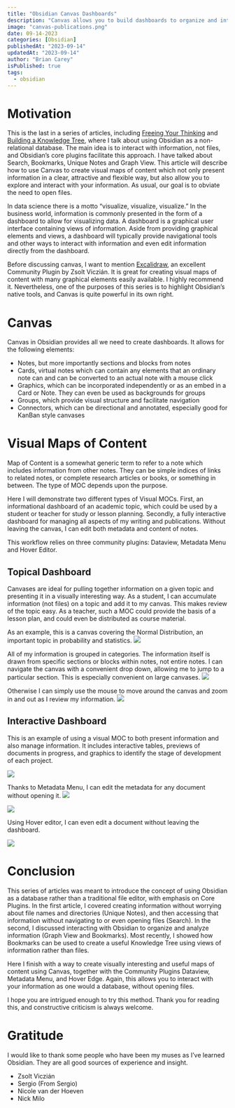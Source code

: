 ```yaml
---
title: "Obsidian Canvas Dashboards"
description: "Canvas allows you to build dashboards to organize and interact with your information."
image: "canvas-publications.png"
date: 09-14-2023
categories: [Obsidian]
publishedAt: "2023-09-14"
updatedAt: "2023-09-14"
author: "Brian Carey"
isPublished: true
tags:
  - obsidian
---
```


# Motivation

This is the last in a series of articles, including [Freeing Your Thinking](https://biscotty.online/blogs/obsidian/freeing-your-thinking) and [Building a Knowledge Tree](https://biscotty.online/blogs/obsidian/bookmarks), where I talk about using Obsidian as a non-relational database. The main idea is to interact with information, not files, and Obsidian’s core plugins facilitate this approach. I have talked about Search, Bookmarks, Unique Notes and Graph View. This article will describe how to use Canvas to create visual maps of content which not only present information in a clear, attractive and flexible way, but also allow you to explore and interact with your information. As usual, our goal is to obviate the need to open files.

In data science there is a motto “visualize, visualize, visualize.” In the business world, information is commonly presented in the form of a dashboard to allow for visualizing data. A dashboard is a graphical user interface containing views of information. Aside from providing graphical elements and views, a dashboard will typically provide navigational tools and other ways to interact with information and even edit information directly from the dashboard.

Before discussing canvas, I want to mention [Excalidraw](https://github.com/zsviczian/obsidian-excalidraw-plugin), an excellent Community Plugin by Zsolt Viczián. It is great for creating visual maps of content with many graphical elements easily available. I highly recommend it. Nevertheless, one of the purposes of this series is to highlight Obsidian’s native tools, and Canvas is quite powerful in its own right.

# Canvas

Canvas in Obsidian provides all we need to create dashboards. It allows for the following elements:

- Notes, but more importantly sections and blocks from notes
- Cards, virtual notes which can contain any elements that an ordinary note can and can be converted to an actual note with a mouse click
- Graphics, which can be incorporated independently or as an embed in a Card or Note. They can even be used as backgrounds for groups
- Groups, which provide visual structure and facilitate navigation
- Connectors, which can be directional and annotated, especially good for KanBan style canvases

# Visual Maps of Content

Map of Content is a somewhat generic term to refer to a note which includes information from other notes. They can be simple indices of links to related notes, or complete research articles or books, or something in between. The type of MOC depends upon the purpose.

Here I will demonstrate two different types of Visual MOCs. First, an informational dashboard of an academic topic, which could be used by a student or teacher for study or lesson planning. Secondly, a fully interactive dashboard for managing all aspects of my writing and publications. Without leaving the canvas, I can edit both metadata and content of notes.

This workflow relies on three community plugins: Dataview, Metadata Menu and Hover Editor.

## Topical Dashboard

Canvases are ideal for pulling together information on a given topic and presenting it in a visually interesting way. As a student, I can accumulate information (not files) on a topic and add it to my canvas. This makes review of the topic easy. As a teacher, such a MOC could provide the basis of a lesson plan, and could even be distributed as course material.

As an example, this is a canvas covering the Normal Distribution, an important topic in probability and statistics.
![](canvas-nd-overview.png)

All of my information is grouped in categories. The information itself is drawn from specific sections or blocks within notes, not entire notes. I can navigate the canvas with a convenient drop down, allowing me to jump to a particular section. This is especially convenient on large canvases.
![](canvas-command-menu.png)

Otherwise I can simply use the mouse to move around the canvas and zoom in and out as I review my information.
![](canvas-nd-detail.png)

## Interactive Dashboard

This is an example of using a visual MOC to both present information and also manage information. It includes interactive tables, previews of documents in progress, and graphics to identify the stage of development of each project.

![](canvas-publications.png)

Thanks to Metadata Menu, I can edit the metadata for any document without opening it.
![](canvas-mm-table.png)

![](canvas-mm-modal.png)

Using Hover editor, I can even edit a document without leaving the dashboard.

![](canvas-hover-editor.png)

# Conclusion

This series of articles was meant to introduce the concept of using Obsidian as a database rather than a traditional file editor, with emphasis on Core Plugins. In the first article, I covered creating information without worrying about file names and directories (Unique Notes), and then accessing that information without navigating to or even opening files (Search). In the second, I discussed interacting with Obsidian to organize and analyze information (Graph View and Bookmarks). Most recently, I showed how Bookmarks can be used to create a useful Knowledge Tree using views of information rather than files.

Here I finish with a way to create visually interesting and useful maps of content using Canvas, together with the Community Plugins Dataview, Metadata Menu, and Hover Edge. Again, this allows you to interact with your information as one would a database, without opening files.

I hope you are intrigued enough to try this method. Thank you for reading this, and constructive criticism is always welcome.

# Gratitude

I would like to thank some people who have been my muses as I’ve learned Obsidian. They are all good sources of experience and insight.

- Zsolt Viczián
- Sergio (From Sergio)
- Nicole van der Hoeven
- Nick Milo
